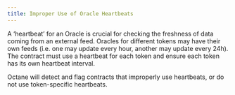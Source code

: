 ```yaml
---
title: Improper Use of Oracle Heartbeats
---
```


A ‘heartbeat’ for an Oracle is crucial for checking the freshness of data coming from an external feed. Oracles for different tokens may have their own feeds (i.e. one may update every hour, another may update every 24h). The contract must use a heartbeat for each token and ensure each token has its own heartbeat interval.

Octane will detect and flag contracts that improperly use heartbeats, or do not use token-specific heartbeats.
